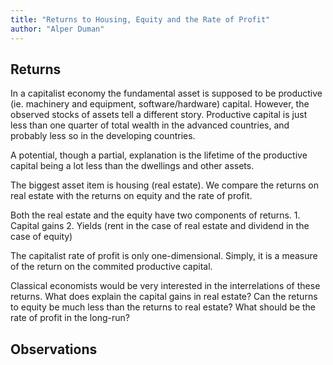 ```yaml
---
title: "Returns to Housing, Equity and the Rate of Profit"
author: "Alper Duman"
---
```


## Returns

In  a capitalist economy the fundamental asset is supposed to be productive (ie. machinery and equipment, software/hardware) capital. However, the observed stocks of assets tell a different story. Productive capital is just less than one quarter of total wealth in the advanced countries, and probably less so in the developing countries.

A potential, though a partial, explanation is the lifetime of the productive capital being a lot less than the dwellings and other assets.



The biggest asset item is housing (real estate).
We compare the returns on real estate with the returns on equity and the rate of profit.

Both the real estate and the equity have two components of returns. 
1. Capital gains
2. Yields (rent in the case of real estate and dividend in the case of equity)

The capitalist rate of profit is only one-dimensional. Simply, it is a measure of the return on the commited productive capital.

Classical economists would be very interested in the interrelations of these returns. 
What does explain the capital gains in real estate?
Can the returns to equity be much less than the returns to real estate?
What should be the rate of profit in the long-run?


## Observations